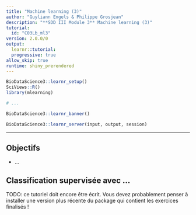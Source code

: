 ```yaml
---
title: "Machine learning (3)"
author: "Guyliann Engels & Philippe Grosjean"
description: "**SDD III Module 3** Machine learning (3)"
tutorial:
  id: "C03Lb_ml3"
version: 2.0.0/0
output:
  learnr::tutorial:
  progressive: true
allow_skip: true
runtime: shiny_prerendered
---
```


```r
BioDataScience3::learnr_setup()
SciViews::R()
library(mlearning)

# ...
```

```r
BioDataScience3::learnr_banner()
```

```r
BioDataScience3::learnr_server(input, output, session)
```

------------------------------------------------------------------------

## Objectifs

-   ...

## Classification supervisée avec ...

TODO: ce tutoriel doit encore être écrit. Vous devez probablement penser à installer une version plus récente du package qui contient les exercices finalisés !
